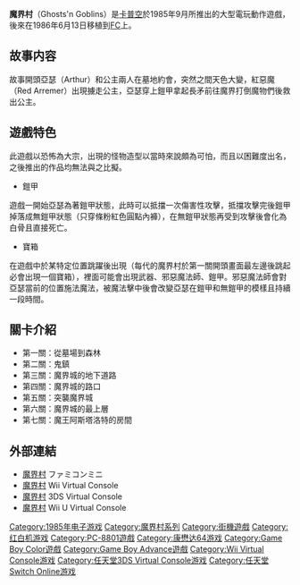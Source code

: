 {{unreferenced|time=2018-01-16T16:50:31+00:00}}
{{Infobox VG
| title       = 魔界村
| original    = 
| japanese    = 魔界村
| english     = Ghosts'n Goblins
| image       = 
| caption     = 
| official    = 
| common      = 
| genre       = [[動作遊戲|動作遊戲]]
| platforms   = [[街機|街機]]<br>[[紅白機|紅白機]]<br>[[康懋達64|康懋達64]]<br>[[PC-88|PC-88]]<br>[[FM-7|FM-7]]<br>[[ZX_Spectrum|ZX Spectrum]]<br>[[Amstrad_CPC|Amstrad CPC]]<br>[[MSX|MSX]]<br>[[雅達利ST|雅達利ST]]<br>[[Game_Boy_Color|Game Boy Color]]<br>[[Game_Boy_Advance|Game Boy Advance]]<br>[[Virtual_Console|Virtual Console]]
| developer   = [[卡普空|卡普空]]
| publisher   = 卡普空
| distributor = 
| director    = [[藤原得郎|藤原得郎]]
| producer    = 
| designer    = 
| writer      = 
| programmer  = 有馬敏夫
| composer    = 森安也子
| artist      = 
| series      = [[魔界村系列|魔界村系列]]
| engine      = 
| modes       = [[單人遊戲|單人遊戲]]
| released    = '''街機'''{{vgrelease|JP|1985年9月}}'''紅白機'''{{vgrelease|JP|1985年9月19日|NA|1985年11月}}'''Game Boy Color'''{{vgrelease|NA|2000年1月20日}}'''Game Boy Advance'''{{vgrelease|JP|2004年5月21日}}'''Nintendo Switch Online'''<br />{{vgrelease new|WW|2018年9月19日}}
| cabinet       = 直立
| arcade system = 
| cpu           = MC6809 (@ 1.5 MHz)
| sound         = Z80 (@ 3 MHz)<br />YM2203 (@ 1.5 MHz)×2
| display       = 256×224
}}
'''魔界村'''（Ghosts'n Goblins）是[[卡普空|卡普空]]於1985年9月所推出的大型電玩動作遊戲，後來在1986年6月13日移植到[[FC游戏机|FC]]上。

==故事内容==
故事開頭亞瑟（Arthur）和公主兩人在墓地約會，突然之間天色大變，紅惡魔（Red Arremer）出現擄走公主，亞瑟穿上鎧甲拿起長矛前往魔界打倒魔物們後救出公主。

==遊戲特色==
此遊戲以恐怖為大宗，出現的怪物造型以當時來說頗為可怕，而且以困難度出名，之後推出的作品均無法與之比擬。
*鎧甲
遊戲一開始亞瑟為著鎧甲狀態，此時可以抵擋一次傷害性攻擊，抵擋攻擊完後鎧甲掉落成無鎧甲狀態（只穿條粉紅色圓點內褲），在無鎧甲狀態再受到攻擊後會化為白骨且直接死亡。
*寶箱
在遊戲中於某特定位置跳躍後出現（每代的魔界村於第一關開頭畫面最左邊後跳起必會出現一個寶箱），裡面可能會出現武器、邪惡魔法師、鎧甲。邪惡魔法師會對亞瑟當前的位置施法魔法，被魔法擊中後會改變亞瑟在鎧甲和無鎧甲的模樣且持續一段時間。

==關卡介紹==
*第一關：從墓場到森林
*第二關：鬼鎮
*第三關：魔界城的地下道路
*第四關：魔界城的路口
*第五關：突襲魔界城
*第六關：魔界城的最上層
*第七關：魔王阿斯塔洛特的房間

==外部連結==
*[https://www.nintendo.co.jp/n08/fmk2/makaimura/ 魔界村] {{Wayback|url=https://www.nintendo.co.jp/n08/fmk2/makaimura/ |date=20160411111011 }}ファミコンミニ{{ja}}
*[http://www.nintendo.co.jp/wii/vc/vc_mm/index.html 魔界村] {{Wayback|url=http://www.nintendo.co.jp/wii/vc/vc_mm/index.html |date=20200806014641 }}Wii Virtual Console{{ja}}
*[http://www.nintendo.co.jp/3ds/eshop/vc/ta4j/ 魔界村] {{Wayback|url=http://www.nintendo.co.jp/3ds/eshop/vc/ta4j/ |date=20151127062940 }}3DS Virtual Console{{ja}}
*[http://www.nintendo.co.jp/wiiu/software/vc/fbhj/ 魔界村] {{Wayback|url=http://www.nintendo.co.jp/wiiu/software/vc/fbhj/ |date=20140818045630 }}Wii U Virtual Console{{ja}}

{{魔界村系列}}

{{DEFAULTSORT:Makaimura}}
[[Category:1985年电子游戏|Category:1985年电子游戏]]
[[Category:魔界村系列|Category:魔界村系列]]
[[Category:街機遊戲|Category:街機遊戲]]
[[Category:红白机游戏|Category:红白机游戏]]
[[Category:PC-8801遊戲|Category:PC-8801遊戲]]
[[Category:康懋达64游戏|Category:康懋达64游戏]]
[[Category:Game_Boy_Color遊戲|Category:Game Boy Color遊戲]]
[[Category:Game_Boy_Advance遊戲|Category:Game Boy Advance遊戲]]
[[Category:Wii_Virtual_Console游戏|Category:Wii Virtual Console游戏]]
[[Category:任天堂3DS_Virtual_Console游戏|Category:任天堂3DS Virtual Console游戏]]
[[Category:任天堂Switch_Online游戏|Category:任天堂Switch Online游戏]]